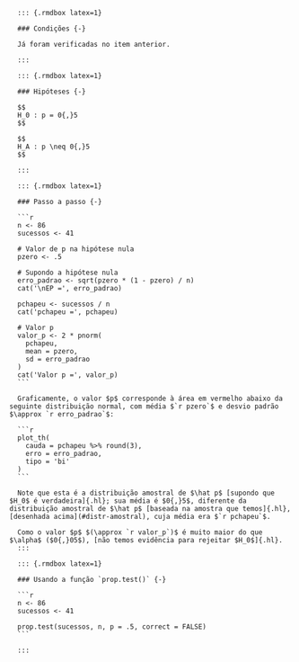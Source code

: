      ::: {.rmdbox latex=1}
      
      ### Condições {-}
      
      Já foram verificadas no item anterior.
      
      :::

      ::: {.rmdbox latex=1}
      
      ### Hipóteses {-}
      
      $$
      H_0 : p = 0{,}5
      $$
      
      $$
      H_A : p \neq 0{,}5
      $$
      
      :::

      ::: {.rmdbox latex=1}
   
      ### Passo a passo {-}
      
      ```r
      n <- 86
      sucessos <- 41

      # Valor de p na hipótese nula
      pzero <- .5
      
      # Supondo a hipótese nula
      erro_padrao <- sqrt(pzero * (1 - pzero) / n)
      cat('\nEP =', erro_padrao)
      
      pchapeu <- sucessos / n
      cat('pchapeu =', pchapeu)
      
      # Valor p
      valor_p <- 2 * pnorm(
        pchapeu, 
        mean = pzero, 
        sd = erro_padrao
      )
      cat('Valor p =', valor_p)
      ```
      
      Graficamente, o valor $p$ corresponde à área em vermelho abaixo da seguinte distribuição normal, com média $`r pzero`$ e desvio padrão $\approx `r erro_padrao`$:
      
      ```r
      plot_th(
        cauda = pchapeu %>% round(3),
        erro = erro_padrao,
        tipo = 'bi'
      )      
      ```
      
      Note que esta é a distribuição amostral de $\hat p$ [supondo que $H_0$ é verdadeira]{.hl}; sua média é $0{,}5$, diferente da distribuição amostral de $\hat p$ [baseada na amostra que temos]{.hl}, [desenhada acima](#distr-amostral), cuja média era $`r pchapeu`$.
      
      Como o valor $p$ $(\approx `r valor_p`)$ é muito maior do que $\alpha$ ($0{,}05$), [não temos evidência para rejeitar $H_0$]{.hl}.
      :::
      
      ::: {.rmdbox latex=1}
      
      ### Usando a função `prop.test()` {-}
      
      ```r
      n <- 86
      sucessos <- 41
      
      prop.test(sucessos, n, p = .5, correct = FALSE)
      ```
      
      :::
   
